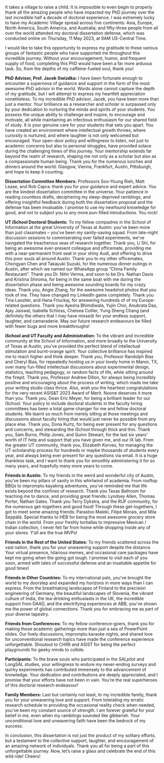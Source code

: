 It takes a village to raise a child.
It is impossible to even begin to properly thank all the amazing people who have impacted my PhD journey over the last incredible half a decade of doctoral experience.
I was extremely lucky to have my Academic Village spread across five continents: Asia, Europe, North America, South America, and Australia; and fifty-three people from all over the world attended my doctoral dissertation defense, which was conducted online on Thursday, 11 May 2023, at 9AM US-Central Time.

I would like to take this opportunity to express my gratitude to these various groups of fantastic people who have supported me throughout this incredible journey. Without your encouragement, humor, and frequent supply of food, completing this PhD would have been a far more arduous task. So, from the depths of my caffeine-fueled soul, thank you!



**PhD Advisor, Prof. Jacek Gwizdka:** I have been fortunate enough to encounter a supernova of guidance and support in the form of the most awesome PhD advisor in the world. Words alone cannot capture the depth of my gratitude, but I will attempt to express my heartfelt appreciation nonetheless.
To my incredible PhD advisor, Jacek, you have been more than just a mentor. 
Your brilliance as a researcher and scholar is surpassed only by your dedication to nurturing the minds and spirits of your students. 
You possess the unique ability to challenge and inspire, to encourage and motivate, all while maintaining an infectious enthusiasm for our shared field of study. 
It is your genuine care for your students that sets you apart. You have created an environment where intellectual growth thrives, where curiosity is nurtured, and where laughter is not only welcomed but encouraged. Your open-door policy and willingness to listen, not just to academic concerns but also to personal struggles, have provided solace during the challenging times of this journey. 
Your mentorship extends far beyond the realm of research, shaping me not only as a scholar but also as a compassionate human being.
Thank you for the numerous lunches and dinners around the world: Glasgow, Vienna, Frankfurt, Austin, Pittsburgh, and hope to keep it counting.



**Dissertation Committee Members:**
Professors Soo-Young Rieh, Matt Lease, and Rob Capra: thank you for your guidance and expert advice. You are the kindest dissertation committee in the universe. Your patience in reading countless drafts, deciphering my sleep-deprived ramblings, and offering insightful feedback during both the dissertation proposal and the defense has been invaluable. I promise to use my newfound knowledge for good, and not to subject you to any more pun-filled introductions. You rock!



**UT iSchool Doctoral Students:**
To my fellow compadres in the School of Information at the great University of Texas at Austin: you've been more than just classmates – you've been my sanity-saving squad. From late-night discussion sessions to commiserating over failed experiments, we've navigated the treacherous seas of research together.
Thank you, Li Shi, for being an awesome ever-present colleague and officemate, providing me with a near-permanent front seat in your shiny Audi, and offering to drive this poor souls all around Austin.
Thank you to my other officemates, Chongyan Chen and Takayuki Suzuki, for the numerous dinner outings in Austin, after which we named our WhatsApp group "China Family Restaurant".
Thank you Dr. Nitin Verma, and soon to be Drs. Nathan Davis and Kristina Shiroma, for being in the same boat with me during the dissertation phase and being awesome sounding boards for my crazy ideas.
Thank you, Angie Zhang, for the awesome headshot photos that you took of me. They have changed my LinkedIn game completely.
Thank you Tina Lassiter, and Hana Frluckaj, for answering hundreds of of my Europe-related questions.
Thank you Ayesha Bhimdiwala, Yujin Choi, Anubrata Das, Ajay Jaiswal, Isabella Schloss, Chelsea Collier, Yung Sheng Chang (and definitely the others that I may have missed) for your endless support, laughter, and camaraderie. May our future research endeavours be filled with fewer bugs and more breakthroughs!



**iSchool and UT Faculty and Administration:**
To the vibrant and incredible community at the School of Information, and more broadly to the University of Texas at Austin, you've provided the perfect blend of intellectual stimulation and burnt-orange spirit. Your collective brilliance has inspired me to reach higher and think deeper. 
Thank you, Professor Randolph Bias and Cheryl Bias, for repeatedly hosting us in your lovely home in Manor, TX, over many fun-filled intellectual discussions about experimental design, statistics, teaching pedagogy, or random facts of life, while sitting around the firepit. 
Thank you, Professor Andrew Dillon, for always being incredibly positive and encouraging about the process of writing, which made me take your writing studio class thrice. Also, wish you the heartiest congratulations for the very recent ASIS&T 2023 Award of Merit. Noone deserves it more than you.
Thank you, Dean Eric Meyer, for being a brilliant leader for our iSchool. Your policy to include doctoral students in the faculty hiring committees has been a total game changer for me and fellow doctoral students. We learnt so much from merely sitting at those meetings and discussions about faculty hiring that would just never be possible from any place else.
Thank you, Dona Kurtz, for being ever present for any questions and concerns, and stewarding the iSchool through thick and thin.
Thank you, Sam Burns, Philip Jones, and Quinn Stewart, for the last six years' worth of IT help and support that you have given me, and our IX lab.
From the greater UT community, thank you, Elizabeth Korves, for managing the UT scholarship process for hundreds or maybe thousands of students every year, and always being ever present for any questions via email. It is a huge thankless task, and I want to thank you for smoothly administering it for so many years, and hopefully many more years to come.



**Friends in Austin:**
To my friends in the weird and wonderful city of Austin, you've been my pillars of sanity in this whirlwind of academia. From rooftop BBQs to impromptu kayaking adventures, you've reminded me that life exists beyond the confines of research. 
Thank you Texas Ballroom for teaching me to dance, and providing great friends: Lyndsey Allen, Thomas Porter, Nathan Gates.
Thank you Terry Dykstra, and the RUF community, for the numerous get-togethers and good food!
Through these get-togethers, I got to meet some amazing friends: Parastoo Maleki, Filipe Morais, and Mila Seppälä.
Special thanks to HEB for being the most awesome grocery store chain in the world. From your freshly tortiallas to impressive Mexican / Indian collection, I never felt far from home while shopping inside any of your stores. Y'all are the true MVPs!


<!-- Whether it was engaging in thought-provoking discussions or indulging in late-night philosophical debates at the local pizza joint, you've been an integral part of my academic growth. Hook 'em! -->



**Friends in the Rest of the United States:**
To my friends scattered across the vast nation, thank you for your unwavering support despite the distance. Your virtual presence, hilarious memes, and occasional care packages have kept me going when the going got tough. I promise to visit each of you soon, armed with tales of successful defense and an insatiable appetite for good times!



**Friends in Other Countries:**
To my international pals, you've brought the world to my doorstep and expanded my horizons in more ways than I can express. From the breathtaking landscapes of Finland to the precision engineering of Germany, the beautiful landscapes of Slovenia, the vibrant culture of India, the tea-drinking enthusiasts in the UK, the incredible support from DAAD, and the electrifying experiences at ABB, you've shown me the power of global connections. Thank you for embracing me as part of your diverse tapestry.



**Friends from Conferences:**
To my fellow conference-goers, thank you for making those academic gatherings more than just a sea of PowerPoint slides. Our lively discussions, impromptu karaoke nights, and shared love for unconventional research topics have made the conference experience unforgettable. Shoutout to CHIIR and ASIST for being the perfect playgrounds for geeky minds to collide.

**Participants:**
To the brave souls who participated in the SALpilot and LongSAL studies, your willingness to endure my never-ending surveys and quirky experiments has contributed immensely to the advancement of knowledge. Your dedication and contributions are deeply appreciated, and I promise that your efforts have not been in vain. You're the real superheroes of this doctoral research endeavour!



**Family Members:**
Last but certainly not least, to my incredible family, thank you for your unwavering love and support. From tolerating my erratic research schedule to providing the occasional reality check when needed, you've been my constant source of strength. I am forever grateful for your belief in me, even when my ramblings sounded like gibberish. Your unconditional love and unwavering faith have been the bedrock of my success.

In conclusion, this dissertation is not just the product of my solitary efforts, but a testament to the collective support, laughter, and encouragement of an amazing network of individuals. Thank you all for being a part of this unforgettable journey. Now, let's raise a glass and celebrate the end of this wild ride! Cheers!












<!-- 



This section will be fleshed out in more detail after the initial submission. For now, I wish to thank the following people :

**PhD Committee Members: Professors **

- Jacek Gwizdka (chair)
- Soo Young Rieh
- Matt Lease
- Rob Capra (UNC Chapel Hill, USA)

**Mentors from CHIIR 2021 Doctoral Colloquium: Professors**

- Pertti Vakkari (Tampere Univerisity, Finland)
- Ian Ruthven (University of Strathclyde, UK)
- Gerd Berget (Oslo Metropolitan University, Norway)

CHI + Bengali
Rifat

**HCI4SA:** HCI4South Asia

**Finland:** Tampere, Turku, Oulu

**Germany:** 
Anke Storch, ABB, Wiebke

**USA:**
Labmates, iSchool, TXB, Mayank, Terry Dykstra, Parastoo, 
Bengalis: BE-Desh, South End, Enakshi Roy

**Brazil:**
Giovana and family, Filipe, Mateus, ...




Generate a funny acknowledgement chapter for my dissertation, thanking the following groups of people:

- Dissertation Committee
- UT iSchool doctoral students
- UT Community
  - TXB
  - Cesar
  - Terry
  - Parastoo
- Friends in Austin
  - HEB
  - Rachel +
- Friends in the rest of the United States
- Friends in other countries
  - Finland
  - Germany
  - Slovenia
  - India
  - UK
  - Brazil
  - DAAD
  - ABB
- Friends from conferences
  - CHIIR
  - ASIST
- Participants
  - SALpilot study
  - LongSAL study
- Family Members


TBD.


Similar to David Maxwell's thesis (https://www.dmax.scot).





















This section will be fleshed out in more detail after the initial committee-submission on Feb 27, 2023. 
For now, I wish to thank the following people and organizations (in no particular order):

- Jacek Gwizdka
- Soo Young Rieh + Funding
- Committee Members
- HEB
- Finland people
- Slovenia People
- Germany People
  - Anke, Xiaofei, Michael, Hema, Himanshu, Ambika, Hardik...
- India People
- UK People
- USA People
- HCI4SouthAsia People
- ASIST People
- CHIIR People + Conferences
- UT Graduate School Funding
- SALPilot Study People
- I303 People
- DAAD
- ABB
- iSchool Doc Colleagues
- Labmates, Officemates
- LinkedIn people
- Twitter people:
  - Jason Baldridge


A living (and breathing) version of this acknlwoedgement page is available at the online website for my thesis: 

https://nilavra.github.io/phd



For now, I wish to thank the following people and organisations (in no particular order):

- Jacek Gwizdka
- Soo Young Rieh + Funding
- Committee Members
- HEB
- Finland people
- Slovenia People
- Germany People
- India People
- UK People
- USA People
- HCI4SouthAsia
- ASIST
- CHIIR
- UT Graduate School Funding
- SALPilot Study
- I303 People

-->


<!-- 

Original template:

This is where you will normally thank your advisor, colleagues, family and friends, as well as funding and institutional support. In our case, we will give our praises to the people who developed the ideas and tools that allow us to push open science a little step forward by writing plain-text, transparent, and reproducible theses in R Markdown.

We must be grateful to John Gruber for inventing the original version of Markdown, to John MacFarlane for creating Pandoc (<http://pandoc.org>) which converts Markdown to a large number of output formats, and to Yihui Xie for creating `knitr` which introduced R Markdown as a way of embedding code in Markdown documents, and `bookdown` which added tools for technical and longer-form writing.

Special thanks to [Chester Ismay](http://chester.rbind.io), who created the `thesisdown` package that helped many a PhD student write their theses in R Markdown. And a very special thanks to John McManigle, whose adaption of Sam Evans' adaptation of Keith Gillow's original maths template for writing an Oxford University DPhil thesis in LaTeX provided the template that I in turn adapted for R Markdown.

Finally, profuse thanks to JJ Allaire, the founder and CEO of [RStudio](http://rstudio.com), and Hadley Wickham, the mastermind of the tidyverse without whom we'd all just given up and done data science in Python instead. Thanks for making data science easier, more accessible, and more fun for us all.

\begin{flushright}
Ulrik Lyngs \\
Linacre College, Oxford \\
2 December 2018
\end{flushright} 

-->
